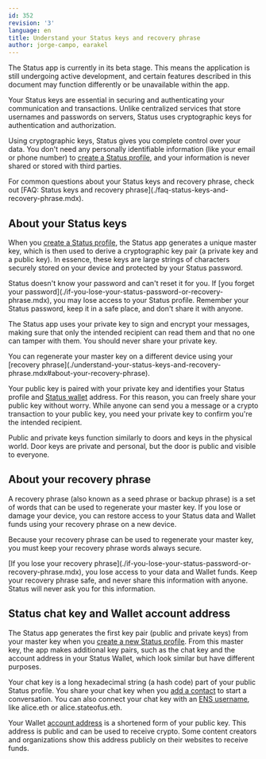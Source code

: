 ```yaml
---
id: 352
revision: '3'
language: en
title: Understand your Status keys and recovery phrase
author: jorge-campo, earakel
---
```


<Admonition type="beta" status="Status app is currently in beta stage">
  The Status app is currently in its beta stage. This means the application is still undergoing active development, and certain features described in this document may function differently or be unavailable within the app.
</Admonition>

Your Status keys are essential in securing and authenticating your communication and transactions. Unlike centralized services that store usernames and passwords on servers, Status uses cryptographic keys for authentication and authorization.

Using cryptographic keys, Status gives you complete control over your data. You don't need any personally identifiable information (like your email or phone number) to [create a Status profile](../getting-started/run-the-status-app-for-the-first-time.mdx), and your information is never shared or stored with third parties.

<Admonition type="tip">
  For common questions about your Status keys and recovery phrase, check out [FAQ: Status keys and recovery phrase](./faq-status-keys-and-recovery-phrase.mdx).
</Admonition>

## About your Status keys

When you [create a Status profile](../getting-started/run-the-status-app-for-the-first-time.mdx), the Status app generates a unique master key, which is then used to derive a cryptographic key pair (a private key and a public key). In essence, these keys are large strings of characters securely stored on your device and protected by your Status password.

<Admonition type="caution">
  Status doesn't know your password and can't reset it for you. If [you forget your password](./if-you-lose-your-status-password-or-recovery-phrase.mdx), you may lose access to your Status profile. Remember your Status password, keep it in a safe place, and don't share it with anyone.
</Admonition>

The Status app uses your private key to sign and encrypt your messages, making sure that only the intended recipient can read them and that no one can tamper with them. You should never share your private key.

<Admonition type="info">
  You can regenerate your master key on a different device using your [recovery phrase](./understand-your-status-keys-and-recovery-phrase.mdx#about-your-recovery-phrase).
</Admonition>

Your public key is paired with your private key and identifies your Status profile and [Status wallet](../wallet/status-wallet-your-quick-start-guide.mdx) address. For this reason, you can freely share your public key without worry. While anyone can send you a message or a crypto transaction to your public key, you need your private key to confirm you're the intended recipient.

Public and private keys function similarly to doors and keys in the physical world. Door keys are private and personal, but the door is public and visible to everyone.

## About your recovery phrase

A recovery phrase (also known as a seed phrase or backup phrase) is a set of words that can be used to regenerate your master key. If you lose or damage your device, you can restore access to your Status data and Wallet funds using your recovery phrase on a new device.

Because your recovery phrase can be used to regenerate your master key, you must keep your recovery phrase words always secure.

<Admonition type="caution">
  [If you lose your recovery phrase](./if-you-lose-your-status-password-or-recovery-phrase.mdx), you lose access to your data and Wallet funds. Keep your recovery phrase safe, and never share this information with anyone. Status will never ask you for this information.
</Admonition>

## Status chat key and Wallet account address

The Status app generates the first key pair (public and private keys) from your master key when you [create a new Status profile](../getting-started/run-the-status-app-for-the-first-time.mdx). From this master key, the app makes additional key pairs, such as the chat key and the account address in your Status Wallet, which look similar but have different purposes.

Your chat key is a long hexadecimal string (a hash code) part of your public Status profile. You share your chat key when you [add a contact](../messaging/add-a-contact-in-status.mdx) to start a conversation. You can also connect your chat key with an [ENS username](https://ens.domains/), like alice.eth or alice.stateofus.eth.

Your Wallet [account address](../wallet/about-your-wallet-accounts-and-addresses.mdx) is a shortened form of your public key. This address is public and can be used to receive crypto. Some content creators and organizations show this address publicly on their websites to receive funds.

